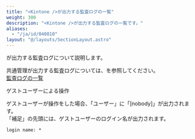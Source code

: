 ```yaml
---
title: "<Kintone />が出力する監査ログの一覧"
weight: 300
description: "<Kintone />が出力する監査ログの一覧です。"
aliases:
  - "/ja/id/040810"
layout: "@/layouts/SectionLayout.astro"
---
```




<Kintone />が出力する監査ログについて説明します。

<Reference>

<Slash />共通管理が出力する監査ログについては、<SlashHelp />を参照してください。  
[監査ログの一覧](/general/ja/id/02090.html)

</Reference>

<Heading id="log__index10">ゲストユーザーによる操作</Heading>

ゲストユーザーが操作をした場合、「ユーザー」に「[nobody]」が出力されます。  
「補足」の先頭には、ゲストユーザーのログイン名が出力されます。

```
login name: *
```
